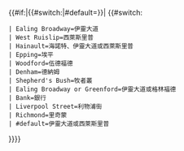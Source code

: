 {{#if:{{{branch|}}}|{{#switch:{{{branch|}}}|#default={{{branch}}}}}|
{{#switch:{{{type}}}
 | Ealing Broadway=伊靈大道
 | West Ruislip=西萊斯里普
 | Hainault=海諾特、伊靈大道或西萊斯里普
 | Epping=埃平
 | Woodford=伍德福德
 | Denham=德納姆
 | Shepherd's Bush=牧者叢
 | Ealing Broadway or Greenford=伊靈大道或格林福德<!-- for use at Wood Lane before extension to West Ruislip -->
 | Bank=銀行<!-- for use at Wood Lane when it was a loop station -->
 | Liverpool Street=利物浦街<!-- for use at Wood Lane when it was a loop station -->
 | Richmond=里奇蒙<!-- for use on the abandoned extension to Richmond -->
 | #default=伊靈大道或西萊斯里普
}}}}<noinclude>[[Category:倫敦地鐵模板|{{PAGENAME}}]]</noinclude>